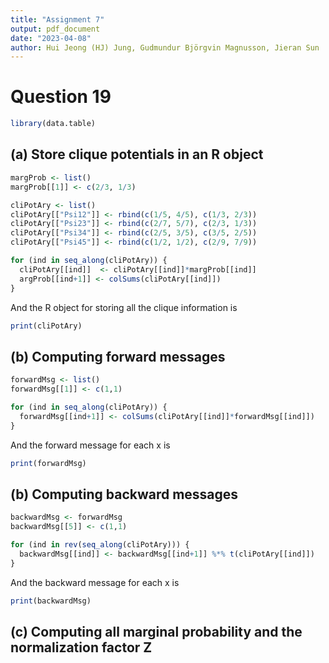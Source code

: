 ```yaml
---
title: "Assignment 7"
output: pdf_document
date: "2023-04-08"
author: Hui Jeong (HJ) Jung, Gudmundur Björgvin Magnusson, Jieran Sun
---
```



# Question 19 

```r
library(data.table)
```

## (a) Store clique potentials in an R object

```r
margProb <- list()
margProb[[1]] <- c(2/3, 1/3)

cliPotAry <- list()
cliPotAry[["Psi12"]] <- rbind(c(1/5, 4/5), c(1/3, 2/3))
cliPotAry[["Psi23"]] <- rbind(c(2/7, 5/7), c(2/3, 1/3))
cliPotAry[["Psi34"]] <- rbind(c(2/5, 3/5), c(3/5, 2/5))
cliPotAry[["Psi45"]] <- rbind(c(1/2, 1/2), c(2/9, 7/9))

for (ind in seq_along(cliPotAry)) {
  cliPotAry[[ind]]  <- cliPotAry[[ind]]*margProb[[ind]]
  argProb[[ind+1]] <- colSums(cliPotAry[[ind]])
}
```

And the R object for storing all the clique information is 
```r
print(cliPotAry)
```

## (b) Computing forward messages

```r
forwardMsg <- list()
forwardMsg[[1]] <- c(1,1)

for (ind in seq_along(cliPotAry)) {
  forwardMsg[[ind+1]] <- colSums(cliPotAry[[ind]]*forwardMsg[[ind]])
}
```

And the forward message for each x is
```r
print(forwardMsg)
```

## (b) Computing backward messages

```r
backwardMsg <- forwardMsg
backwardMsg[[5]] <- c(1,1)

for (ind in rev(seq_along(cliPotAry))) {
  backwardMsg[[ind]] <- backwardMsg[[ind+1]] %*% t(cliPotAry[[ind]])
}
```

And the backward message for each x is
```r
print(backwardMsg)
```

## (c) Computing all marginal probability and the normalization factor Z 

```r


```

```r

```




